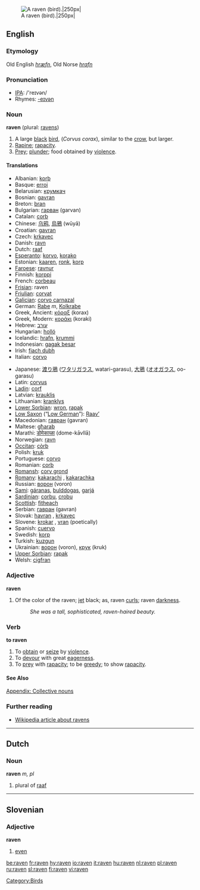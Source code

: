 {{wikipedia}}
[[Image:The Raven.jpg|right|A raven (bird).|250px|]]
==English==
===Etymology===
Old English ''[[hræfn]]'', Old Norse ''[[hrafn]]''

===Pronunciation===
*[[w:IPA|IPA]]: /'reɪvən/
*Rhymes: [[Rhymes:English:-eɪvən|-eɪvən]]

===Noun===
'''raven''' (plural: [[ravens]])

#A large [[black]] [[bird]], (''Corvus corax''), similar to the [[crow]], but larger.
#[[Rapine]]; [[rapacity]].
#[[Prey]]; [[plunder]]; food obtained by [[violence]].

====Translations====
{{top}}
*Albanian: [[korb]] {{m}}
*Basque: [[erroi]]
*Belarusian: [[крумкач]]
*Bosnian: [[gavran]] {{m}}
*Breton: [[bran]] {{m}}
*Bulgarian: [[гарван]] (garvan)
*Catalan: [[corb]] {{m}}
*Chinese: [[乌鸦]], [[烏鴉]] (wūyā)
*Croatian: [[gavran]]
*Czech: [[krkavec]]
*Danish: [[ravn]]
*Dutch: [[raaf]] {{m}}
*[[Esperanto]]: [[korvo]], [[korako]]
*Estonian: [[kaaren]], [[ronk]], [[korp]]
*[[Faroese]]: [[ravnur]]
*Finnish: [[korppi]]
*French: [[corbeau]] {{m}}
*[[Frisian]]: raven
*[[Friulian]]: [[corvat]]
*[[Galician]]: [[corvo carnazal]]
*German: [[Rabe]] ''m'', [[Kolkrabe]] {{m}}
*Greek, Ancient: [[κόραξ]] (korax)
*Greek, Modern: [[κοράκι]] (koraki)
*Hebrew: [[עורב]]
*Hungarian: [[holló]]
*Icelandic: [[hrafn]], [[krummi]]
*Indonesian: [[gagak besar]]
*Irish: [[fiach dubh]]
*Italian: [[corvo]]
{{mid}}
*Japanese: [[渡り鴉]] ([[ワタリガラス]], watari-garasu), [[大鴉]] ([[オオガラス]], oo-garasu)
*Latin: [[corvus]] {{m}}
*[[Ladin]]: [[corf]]
*Latvian: [[krauklis]]
*Lithuanian: [[kranklys]] {{m}}
*[[Lower Sorbian]]: [[wron]], [[rapak]]
*[[Low Saxon]] (“[[Low German]]”): [[Raav’]] {{m}}
*Macedonian: [[гавран]] (gavran)
*Maltese: [[għarab]]
*Marathi: [[डोमेकाव्ळा]] (dome-kāvllā)
*Norwegian: [[ravn]]
*[[Occitan]]: [[còrb]]
*Polish: [[kruk]] {{m}}
*Portuguese: [[corvo]] {{m}}
*Romanian: [[corb]]
*[[Romansh]]: [[corv grond]]
*[[Romany]]: [[kakarachi]] {{m}}, [[kakarachka]] {{f}}
*Russian: [[ворон]] (voron)
*[[Sami]]: [[gáranas]], [[bulddogas]], [[garjá]]
*[[Sardinian]]: [[corbu]], [[crobu]] {{m}}
*[[Scottish]]: [[fitheach]]
*Serbian: [[гавран]] (gavran)
*Slovak: [[havran#Slovak|havran]] {{m}}, [[krkavec]] {{m}}
*Slovene: [[krokar]] {{m}}, [[vran]] {{m}} (poetically)
*Spanish: [[cuervo]] {{m}}
*Swedish: [[korp]]
*Turkish: [[kuzgun]]
*Ukrainian: [[ворон]] (voron), [[крук]] (kruk)
*[[Upper Sorbian]]: [[rapak]]
*Welsh: [[cigfran]]
{{bottom}}

===Adjective===
'''raven'''

#Of the color of the raven; [[jet]] black; as, raven [[curl]]s; raven [[darkness]].
#: ''She was a tall, sophisticated, raven-haired beauty.''

===Verb===
'''to raven'''

#To [[obtain]] or [[seize]] by [[violence]].
#To [[devour]] with great [[eagerness]].
#To [[prey]] with [[rapacity]]; to be [[greedy]]; to show [[rapacity]].

====See Also====
[[Appendix: Collective nouns]]

===Further reading===
*[[w:raven|Wikipedia article about ravens]]

----

==Dutch==
===Noun===
'''raven''' ''m, pl''

#plural of [[raaf]]

----

==Slovenian==
===Adjective===
'''raven'''

# [[even]]

[[Category:Birds]]

[[be:raven]]
[[fr:raven]]
[[hy:raven]]
[[io:raven]]
[[it:raven]]
[[hu:raven]]
[[nl:raven]]
[[pl:raven]]
[[ru:raven]]
[[sl:raven]]
[[fi:raven]]
[[vi:raven]]